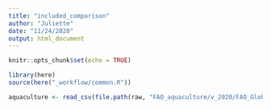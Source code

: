 ```yaml
---
title: "included_comparison"
author: "Juliette"
date: "11/24/2020"
output: html_document
---
```


```r
knitr::opts_chunk$set(echo = TRUE)

library(here)
source(here("_workflow/common.R"))

aquaculture <- read_csv(file.path(raw, "FAO_aquaculture/v_2020/FAO_GlobalAquacultureProduction_Quantity_1950_2018.csv"))

```
